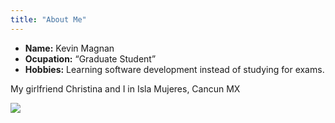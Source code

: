 ```yaml
---
title: "About Me"
---
```


- __Name:__ Kevin Magnan
- __Ocupation:__ "Graduate Student"
- __Hobbies:__ Learning software development instead of studying for exams. 

My girlfriend Christina and I in Isla Mujeres, Cancun MX

![](cover_pic.jpg)